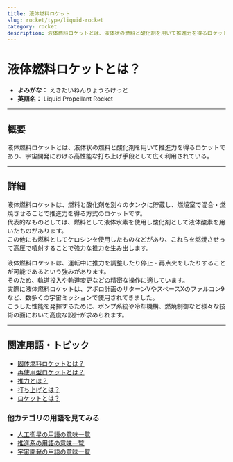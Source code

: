 ```yaml
---
title: 液体燃料ロケット
slug: rocket/type/liquid-rocket
category: rocket
description: 液体燃料ロケットとは、液体状の燃料と酸化剤を用いて推進力を得るロケットであり、宇宙開発における高性能な打ち上げ手段として広く利用されている。
---
```



<Head>
  <script type="application/ld+json">
    {`{
      "@context": "https://schema.org",
      "@type": "DefinedTerm",
      "name": "液体燃料ロケット",
      "inDefinedTermSet": "https://www.space-portal.org",
      "termCode": "rocket/liquid-rocket",
      "description": "液体燃料ロケットとは、液体状の燃料と酸化剤を用いて推進力を得るロケットであり、宇宙開発における高性能な打ち上げ手段として広く利用されている。",
      "url": "https://www.space-portal.org/docs/rocket/type/liquid-rocket"
    }`}
  </script>
</Head>

# 液体燃料ロケットとは？

- **よみがな：** えきたいねんりょうろけっと  
- **英語名：** Liquid Propellant Rocket  

---

## 概要

液体燃料ロケットとは、液体状の燃料と酸化剤を用いて推進力を得るロケットであり、宇宙開発における高性能な打ち上げ手段として広く利用されている。

---

## 詳細

液体燃料ロケットは、燃料と酸化剤を別々のタンクに貯蔵し、燃焼室で混合・燃焼させることで推進力を得る方式のロケットです。  
代表的なものとしては、燃料として液体水素を使用し酸化剤として液体酸素を用いたものがあります。  
この他にも燃料としてケロシンを使用したものなどがあり、これらを燃焼させって高圧で噴射することで強力な推力を生み出します。  

液体燃料ロケットは、運転中に推力を調整したり停止・再点火をしたりすることが可能であるという強みがあります。  
そのため、軌道投入や軌道変更などの精密な操作に適しています。  
実際に液体燃料ロケットは、アポロ計画のサターンVやスペースXのファルコン9など、数多くの宇宙ミッションで使用されてきました。  
こうした性能を発揮するために、ポンプ系統や冷却機構、燃焼制御など様々な技術の面において高度な設計が求められます。  

---

## 関連用語・トピック

- [固体燃料ロケットとは？](/docs/rocket/type/solid-rocket)  
- [再使用型ロケットとは？](/docs/rocket/type/reusable-rocket)  
- [推力とは？](/docs/rocket/propulsion/system/thrust)  
- [打ち上げとは？](/docs/rocket/launch/launch)
- [ロケットとは？](/docs/rocket/rocket)  

### 他カテゴリの用語を見てみる
- [人工衛星の用語の意味一覧](/docs/category/satellite)
- [推進系の用語の意味一覧](/docs/category/propulsion)
- [宇宙開発の用語の意味一覧](/docs/category/glossary)

